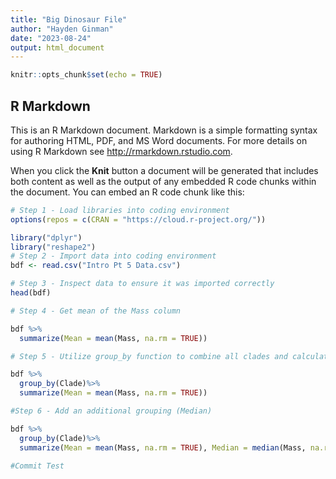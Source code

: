 ```yaml
---
title: "Big Dinosaur File"
author: "Hayden Ginman"
date: "2023-08-24"
output: html_document
---
```


```r
knitr::opts_chunk$set(echo = TRUE)
```

## R Markdown

This is an R Markdown document. Markdown is a simple formatting syntax for authoring HTML, PDF, and MS Word documents. For more details on using R Markdown see <http://rmarkdown.rstudio.com>.

When you click the **Knit** button a document will be generated that includes both content as well as the output of any embedded R code chunks within the document. You can embed an R code chunk like this:

```r
# Step 1 - Load libraries into coding environment
options(repos = c(CRAN = "https://cloud.r-project.org/"))

library("dplyr")
library("reshape2")
# Step 2 - Import data into coding environment
bdf <- read.csv("Intro Pt 5 Data.csv")

# Step 3 - Inspect data to ensure it was imported correctly
head(bdf)

# Step 4 - Get mean of the Mass column

bdf %>%
  summarize(Mean = mean(Mass, na.rm = TRUE))

# Step 5 - Utilize group_by function to combine all clades and calculate mean for all of them at once.

bdf %>%
  group_by(Clade)%>%
  summarize(Mean = mean(Mass, na.rm = TRUE))

#Step 6 - Add an additional grouping (Median)

bdf %>%
  group_by(Clade)%>%
  summarize(Mean = mean(Mass, na.rm = TRUE), Median = median(Mass, na.rm = TRUE))

#Commit Test
```